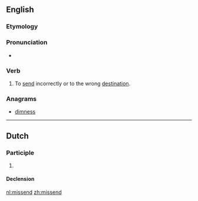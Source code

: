 ==English==

===Etymology===
{{prefix|mis|send}}

===Pronunciation===
* {{IPA|/mɪsˈsɛnd/}}

===Verb===
{{en-verb|missends|missending|missent}}

# {{context|transitive|lang=en}} To [[send]] incorrectly or to the wrong [[destination]].

===Anagrams===
* [[dimness#English|dimness]]

----

==Dutch==

===Participle===
{{nl-pres-ptc}}

# {{nl-verb form of|t=pres|m=ptc|missen}}

====Declension====
{{nl-decl-pres-ptc}}

[[nl:missend]]
[[zh:missend]]
